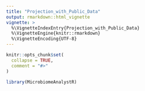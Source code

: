 ```yaml
---
title: "Projection_with_Public_Data"
output: rmarkdown::html_vignette
vignette: >
  %\VignetteIndexEntry{Projection_with_Public_Data}
  %\VignetteEngine{knitr::rmarkdown}
  %\VignetteEncoding{UTF-8}
---
```


```r
knitr::opts_chunk$set(
  collapse = TRUE,
  comment = "#>"
)
```

```r
library(MicrobiomeAnalystR)
```
